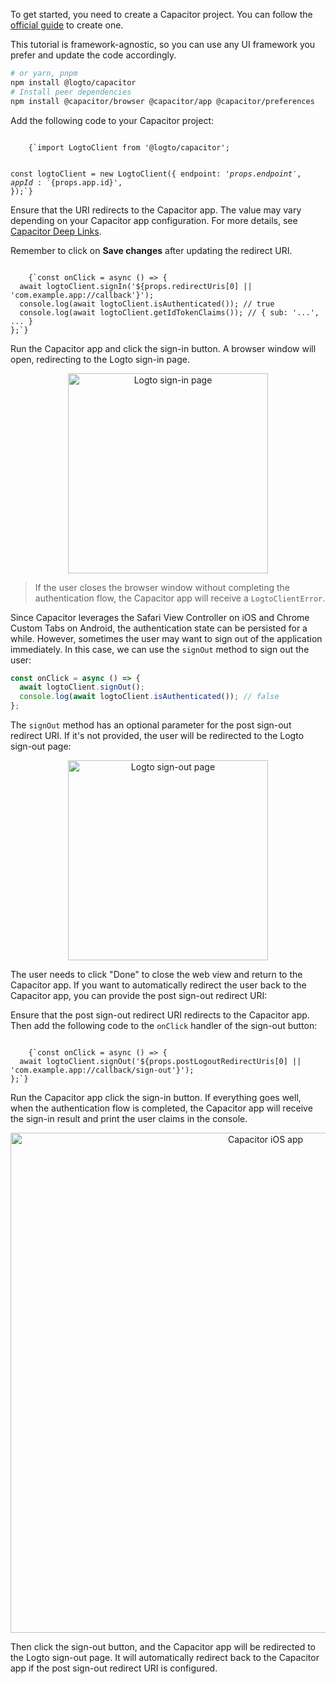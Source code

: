 

<Steps>

<Step title="Add Logto Capacitor SDK">

To get started, you need to create a Capacitor project. You can follow the [official guide](https://capacitorjs.com/docs/getting-started) to create one.

This tutorial is framework-agnostic, so you can use any UI framework you prefer and update the code accordingly.

```bash
# or yarn, pnpm
npm install @logto/capacitor
# Install peer dependencies
npm install @capacitor/browser @capacitor/app @capacitor/preferences
```

</Step>

<Step title="Init Logto client">

Add the following code to your Capacitor project:

<Code className="language-ts">
    {`import LogtoClient from '@logto/capacitor';

const logtoClient = new LogtoClient({
  endpoint: '${props.endpoint}',
  appId: '${props.app.id}',
});`}
</Code>

</Step>

<Step title="Configure redirect URIs" >

<RedirectUrisNative defaultUri="com.example.app://callback" />

Ensure that the URI redirects to the Capacitor app. The value may vary depending on your Capacitor app configuration. For more details, see [Capacitor Deep Links](https://capacitorjs.com/docs/guides/deep-links).

Remember to click on **Save changes** after updating the redirect URI.

</Step>

<Step title="Implement sign-in">

<Code className="language-ts">
    {`const onClick = async () => {
  await logtoClient.signIn('${props.redirectUris[0] || 'com.example.app://callback'}');
  console.log(await logtoClient.isAuthenticated()); // true
  console.log(await logtoClient.getIdTokenClaims()); // { sub: '...', ... }
};`}
</Code>

Run the Capacitor app and click the sign-in button. A browser window will open, redirecting to the Logto sign-in page.

<center>
  <img
    style={{ border: '1px solid #eaeaea', borderRadius: '16px' }}
    src={logtoSignInPage}
    alt="Logto sign-in page"
    width="320"
  />
</center>

> If the user closes the browser window without completing the authentication flow, the Capacitor
> app will receive a `LogtoClientError`.

</Step>

<Step title="Implement sign-out">

Since Capacitor leverages the Safari View Controller on iOS and Chrome Custom Tabs on Android, the authentication state can be persisted for a while. However, sometimes the user may want to sign out of the application immediately. In this case, we can use the `signOut` method to sign out the user:

```ts
const onClick = async () => {
  await logtoClient.signOut();
  console.log(await logtoClient.isAuthenticated()); // false
};
```

The `signOut` method has an optional parameter for the post sign-out redirect URI. If it's not provided, the user will be redirected to the Logto sign-out page:

<center>
  <img
    style={{ border: '1px solid #eaeaea', borderRadius: '16px' }}
    src={logtoSignOutPage}
    alt="Logto sign-out page"
    width="320"
  />
</center>

The user needs to click "Done" to close the web view and return to the Capacitor app. If you want to automatically redirect the user back to the Capacitor app, you can provide the post sign-out redirect URI:

<UriInputField name="postLogoutRedirectUris" />

Ensure that the post sign-out redirect URI redirects to the Capacitor app. Then add the following code to the `onClick` handler of the sign-out button:

<Code className="language-ts">
    {`const onClick = async () => {
  await logtoClient.signOut('${props.postLogoutRedirectUris[0] || 'com.example.app://callback/sign-out'}');
};`}
</Code>

</Step>

<Step title="Checkpoint: Complete the authentication flow">

Run the Capacitor app click the sign-in button. If everything goes well, when the authentication flow is completed, the Capacitor app will receive the sign-in result and print the user claims in the console.

<center>
  <img src={capaticorIos} alt="Capacitor iOS app" width="800" />
</center>

Then click the sign-out button, and the Capacitor app will be redirected to the Logto sign-out page. It will automatically redirect back to the Capacitor app if the post sign-out redirect URI is configured.

</Step>

</Steps>
